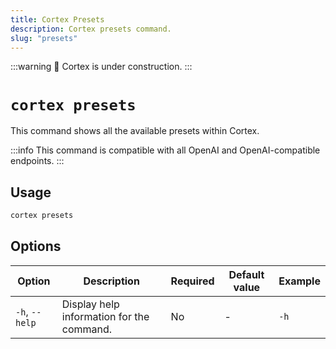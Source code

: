 ```yaml
---
title: Cortex Presets
description: Cortex presets command.
slug: "presets"
---
```


:::warning
🚧 Cortex is under construction.
:::

# `cortex presets`

This command shows all the available presets within Cortex.

:::info
This command is compatible with all OpenAI and OpenAI-compatible endpoints.
:::

## Usage

```bash 
cortex presets
```

## Options

| Option            | Description                                           | Required | Default value | Example     |
|-------------------|-------------------------------------------------------|----------|---------------|-------------|
| `-h`, `--help`      | Display help information for the command.             | No       | -             | `-h`    |